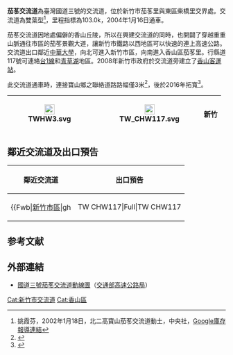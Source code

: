 {{Infobox Taiwan Highway IC
| name = 茄苳交流道
| name_en = Jiadong Interchange
| rd_type = NH
| rd_number = 3
| exit = 103
| exit_name = 茄苳
| location = [[新竹市|新竹市]][[香山區|香山區]][[茄苳里_(新竹市)|茄苳里]]、[[東區_(新竹市)|東區]][[柴橋里|柴橋里]]
| connect = {{Jct|country=TWN|CH|117}}（[[茄苳景觀大道|茄苳景觀大道]]）
| goto = [[新竹_(大字)|新竹市區]]
| class = 雙葉型
| time = 2004年1月16日
}}
'''茄苳交流道'''為臺灣國道三號的交流道，位於新竹市茄苳里與東區柴橋里交界處。交流道為雙葉型<ref>姚霞芬，2002年1月18日，北二高寶山茄苳交流道動土，中央社，[https://web.archive.org/web/20021115043541/http://www.cdn.com.tw/daily/2002/01/08/text/910108f9.htm Google庫存報導連結]</ref>，里程指標為103.0k，2004年1月16日通車。

茄苳交流道因地處偏僻的香山丘陵，所以在興建交流道的同時，也開闢了穿越重重山脈通往市區的茄苳景觀大道，讓新竹市鐵路以西地區可以快速的連上高速公路。交流道出口鄰近[[中華大學|中華大學]]，向北可進入新竹市區，向南進入香山區茄苳里。行縣道117號可連絡[[台1線|台1線]]和[[青草湖_(台灣地名)|青草湖]]地區。2008年新竹市政府於交流道旁建立了[[香山客運站|香山客運站]]。

此交流道通車時，連接寶山鄉之聯絡道路路幅僅3米<ref>{{Cite web |url=http://www.chinatimes.com/realtimenews/20140708003237-260405 |title=國道3茄苳交流道新竹縣聯絡道路 議員籲拓寬 |access-date=2016-09-20 |archive-date=2017-12-22 |archive-url=https://web.archive.org/web/20171222053935/http://www.chinatimes.com/realtimenews/20140708003237-260405 |dead-url=no }}</ref>，後於2016年拓寬<ref>{{Cite web |url=http://news.ltn.com.tw/news/society/breakingnews/1747093 |title=聯絡道淪飆車甩尾場 竹縣警會勘改善 |access-date=2016-09-20 |archive-date=2018-12-20 |archive-url=https://web.archive.org/web/20181220152407/http://news.ltn.com.tw/news/society/breakingnews/1747093 |dead-url=no }}</ref>。
{|class="wikitable" style="text-align:center"
! [[File:TWHW3.svg|23px]]
| {{Taiwan Highway IC|103|茄苳}}  
| [[File:TW_CHW117.svg|23px]]
| '''新竹'''  
|}

== 鄰近交流道及出口預告 ==
{|class="toccolours" border="1" cellpadding="4" style="margin:0 auto; border-collapse:collapse; text-align:center; white-space:nowrap"
! 鄰近交流道 !! 出口預告
|-
|
{{Start expwy box|[[中華民國國道|中華民國國道]]}}
{{S-expwy IC|[[新竹系統交流道|新竹系統交流道]]|往　[[寶山交流道|寶山交流道]]}}
{{S-line|{{Jct|country=TWN|NH|3}}|103.0k|#007A36}}
{{S-expwy IC|[[香山交流道|香山交流道]]|往　[[西濱交流道|西濱交流道]]}}
{{Illus}}
{{Fwu|st|[[寶山鄉_(台灣)|寶山]]}}
{{Fwi|Full|100|新竹系統}}
{{Fwh|st}}
{{Fwm|TWHW3}}
{{Fwh|st|103|茄苳}}
{{Fwb|[[新竹_(大字)|新竹市區]]|gh||TW CHW117|Full|TW CHW117||gh|[[茄苳里_(新竹市)|茄苳]]}}
{{Fwh|st}}
{{Fwm|TWHW3}}
{{Fwh|st}}
{{Fwi|Full|109|香山}}
{{Fwd|st|[[竹南鎮|竹南]]}}
{{Fwed}}
| style="text-align:right; font-size:15px" | {{Taiwan Highway IC|103|茄苳}}
{|style="width:120px; background-color:#007F00; text-align:center; color:#FFF; font-weight:bold"
| <div style="margin-top:6px">[[File:TW_CHW117.svg|30px]]</div>
|-
| <div style="line-height:24px; font-size:24px; word-spacing:12px">新 竹</div><div style="font-size:15px">Hsinchu</div><div style="line-height:18px; font-size:18px; word-spacing:24px">右 線<div style="font-size:12px; word-spacing:12px">RIGHT LANE</div></div>
|}
|}

== 参考文献 ==
{{Reflist}}

== 外部連結 ==
* [https://www.freeway.gov.tw/UserFiles/File/Traffic/7-1-2/%E4%BA%A4%E6%B5%81%E9%81%93%E7%A4%BA%E6%84%8F%E5%9C%96_102.10/03-103%E8%8C%84%E8%8B%B3.jpg 國道三號茄苳交流道動線圖]（[[交通部高速公路局|交通部高速公路局]]）

{{中華民國國道3號}}

[[Cat:新竹市交流道|Cat:新竹市交流道]]
[[Cat:香山區|Cat:香山區]]